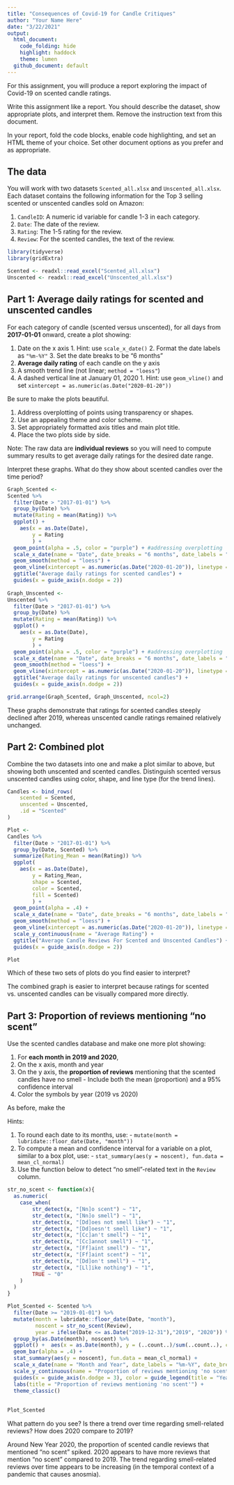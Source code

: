 ```yaml
---
title: "Consequences of Covid-19 for Candle Critiques"
author: "Your Name Here"
date: "3/22/2021"
output: 
  html_document:
    code_folding: hide
    highlight: haddock
    theme: lumen
  github_document: default
---
```


For this assignment, you will produce a report exploring the impact of Covid-19 on scented candle ratings.

Write this assignment like a report.
You should describe the dataset, show appropriate plots, and interpret them.
Remove the instruction text from this document.

In your report, fold the code blocks, enable code highlighting, and set an HTML theme of your choice.
Set other document options as you prefer and as appropriate.


## The data

You will work with two datasets `Scented_all.xlsx` and `Unscented_all.xlsx`.
Each dataset contains the following information for the Top 3 selling scented or unscented candles sold on Amazon:
  
  1. `CandleID`: A numeric id variable for candle 1-3 in each category.
  2. `Date`: The date of the review.
  3. `Rating`: The 1-5 rating for the review.
  4. `Review`: For the scented candles, the text of the review.

```r
library(tidyverse)
library(gridExtra)

Scented <- readxl::read_excel("Scented_all.xlsx")
Unscented <- readxl::read_excel("Unscented_all.xlsx")

```


## Part 1: Average daily ratings for scented and unscented candles

For each category of candle (scented versus unscented), for all days from **2017-01-01** onward, create a plot showing:

  1. Date on the x axis
    1. Hint: use `scale_x_date()`
    2. Format the date labels as `"%m-%Y"`
    3. Set the date breaks to be "6 months"
  2. **Average daily rating** of each candle on the y axis
  3. A smooth trend line (not linear; `method = "loess"`)
  4. A dashed vertical line at January 01, 2020
    1. Hint: use `geom_vline()` and set `xintercept = as.numeric(as.Date("2020-01-20"))`
    
Be sure to make the plots beautiful.

  1. Address overplotting of points using transparency or shapes.
  2. Use an appealing theme and color scheme.
  3. Set appropriately formatted axis titles and main plot title.
  4. Place the two plots side by side.
  
Note: The raw data are **individual reviews** so you will need to compute summary results to get average daily ratings for the desired date range.

Interpret these graphs.
What do they show about scented candles over the time period?

```r
Graph_Scented <-
Scented %>% 
  filter(Date > "2017-01-01") %>% 
  group_by(Date) %>% 
  mutate(Rating = mean(Rating)) %>% 
  ggplot() +
    aes(x = as.Date(Date), 
        y = Rating
        ) +
  geom_point(alpha = .5, color = "purple") + #addressing overplotting
  scale_x_date(name = "Date", date_breaks = "6 months", date_labels = "%m-%Y") +
  geom_smooth(method = "loess") +
  geom_vline(xintercept = as.numeric(as.Date("2020-01-20")), linetype = "dashed") +
  ggtitle("Average daily ratings for scented candles") +
  guides(x = guide_axis(n.dodge = 2))
  
Graph_Unscented <-
Unscented %>% 
  filter(Date > "2017-01-01") %>% 
  group_by(Date) %>% 
  mutate(Rating = mean(Rating)) %>% 
  ggplot() +
    aes(x = as.Date(Date), 
        y = Rating
        ) +
  geom_point(alpha = .5, color = "purple") + #addressing overplotting
  scale_x_date(name = "Date", date_breaks = "6 months", date_labels = "%m-%Y") +
  geom_smooth(method = "loess") +
  geom_vline(xintercept = as.numeric(as.Date("2020-01-20")), linetype = "dashed") +
  ggtitle("Average daily ratings for unscented candles") +
  guides(x = guide_axis(n.dodge = 2))

grid.arrange(Graph_Scented, Graph_Unscented, ncol=2)
```

These graphs demonstrate that ratings for scented candles steeply declined after 2019, whereas unscented candle ratings remained relatively unchanged.

## Part 2: Combined plot

Combine the two datasets into one and make a plot similar to above, but showing both unscented and scented candles.
Distinguish scented versus unscented candles using color, shape, and line type (for the trend lines).

```r
Candles <- bind_rows(
	scented = Scented, 
	unscented = Unscented, 
	.id = "Scented"
)
```

```r
Plot <- 
Candles %>% 
  filter(Date > "2017-01-01") %>% 
  group_by(Date, Scented) %>% 
  summarize(Rating_Mean = mean(Rating)) %>% 
  ggplot(
    aes(x = as.Date(Date),
        y = Rating_Mean,
        shape = Scented,
        color = Scented,
        fill = Scented)
        ) +
  geom_point(alpha = .4) +
  scale_x_date(name = "Date", date_breaks = "6 months", date_labels = "%m-%Y") +
  geom_smooth(method = "loess") +
  geom_vline(xintercept = as.numeric(as.Date("2020-01-20")), linetype = "dashed") +
  scale_y_continuous(name = "Average Rating") +
  ggtitle("Average Candle Reviews For Scented and Unscented Candles") + 
  guides(x = guide_axis(n.dodge = 2)) 

Plot
```

Which of these two sets of plots do you find easier to interpret?

The combined graph is easier to interpret because ratings for scented vs. unscented candles can be visually compared more directly. 

## Part 3: Proportion of reviews mentioning "no scent"

Use the scented candles database and make one more plot showing:

  1. For **each month in 2019 and 2020**, 
  2. On the x axis, month and year
  3. On the y axis, the **proportion of reviews** mentioning that the scented candles have no smell
    - Include both the mean (proportion) and a 95% confidence interval
  4. Color the symbols by year (2019 vs 2020)

As before, make the 

Hints:

  1. To round each date to its months, use:
    - `mutate(month = lubridate::floor_date(Date, "month"))`
  2. To compute a mean and confidence interval for a variable on a plot, similar to a box plot, use:
    - `stat_summary(aes(y = noscent), fun.data = mean_cl_normal)`
  3. Use the function below to detect "no smell"-related text in the `Review` column.

```r
str_no_scent <- function(x){
  as.numeric(
  	case_when(
  		str_detect(x, "[Nn]o scent") ~ "1", 
  		str_detect(x, "[Nn]o smell") ~ "1",
  		str_detect(x, "[Dd]oes not smell like") ~ "1",
  		str_detect(x, "[Dd]oesn't smell like") ~ "1",
  		str_detect(x, "[Cc]an't smell") ~ "1",
  		str_detect(x, "[Cc]annot smell") ~ "1",
  		str_detect(x, "[Ff]aint smell") ~ "1",
  		str_detect(x, "[Ff]aint scent") ~ "1",
  		str_detect(x, "[Dd]on't smell") ~ "1",
  		str_detect(x, "[Ll]ike nothing") ~ "1",
  		TRUE ~ "0"
  	)
  )
}
```

```r
Plot_Scented <- Scented %>% 
  filter(Date >= "2019-01-01") %>%
  mutate(month = lubridate::floor_date(Date, "month"),
         noscent = str_no_scent(Review),
         year = ifelse(Date <= as.Date("2019-12-31"),"2019", "2020")) %>% 
  group_by(as.Date(month), noscent) %>% 
  ggplot() +  aes(x = as.Date(month), y = (..count..)/sum(..count..), color = as.factor(year), fill = as.factor(year)) +
  geom_bar(alpha = .4) +
  stat_summary(aes(y = noscent), fun.data = mean_cl_normal) +
  scale_x_date(name = "Month and Year", date_labels = "%m-%Y", date_breaks = "month", expand = c(0,0)) + 
  scale_y_continuous(name = "Proportion of reviews mentioning 'no scent'") +
  guides(x = guide_axis(n.dodge = 3), color = guide_legend(title = "Year"), fill = guide_legend(title = "Year")) +
  labs(title = "Proportion of reviews mentioning 'no scent'") +
  theme_classic()
  
  
Plot_Scented
```

What pattern do you see?
Is there a trend over time regarding smell-related reviews? 
How does 2020 compare to 2019?

Around New Year 2020, the proportion of scented candle reviews that mentioned "no scent" spiked. 2020 appears to have more reviews that mention "no scent" compared to 2019. The trend regarding smell-related reviews over time appears to be increasing (in the temporal context of a pandemic that causes anosmia).
